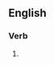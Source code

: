==English==

===Verb===
{{head|en|verb form}}

# {{present participle of|reticulate|lang=en|nocat=1}}
